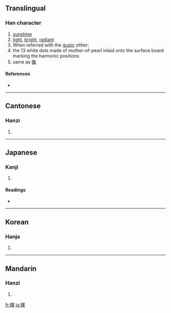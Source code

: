 {{also|晖}}
==Translingual==

===Han character===
{{Han char|rn=72|rad=日|as=09|sn=13|four=6705<sub>6</sub>|canj=日月十十 (ABJJ)}}

# [[sunshine]]
# [[light]], [[bright]], [[radiant]]
# When referred with the [[guqin]] zither:
# the 13 white dots made of mother-of-pearl inlaid onto the surface board marking the harmonic positions
# same as [[徽]]

====References====
* {{Han ref|kx=0497.380|dkj=14038|dj=0865.290|hdz=21526.100|uh=6689|ud=26249|bh=B775|bd=46965}}

----

==Cantonese==

===Hanzi===
{{yue-hanzi|jyut=|y=fai1|sim=晖}}

# {{defn|Cantonese}}

----

==Japanese==

===Kanji===
{{ja-kanji|grade=|rs=日09}}

# {{defn|Japanese}}

====Readings====
* {{ja-readings|on=[[き]] (ki)|kun=[[かがやく]] (kagayaku)}}

----

==Korean==

===Hanja===
{{ko-hanja|hangeul=휘|eumhun=|rv=hwi|mr=hwi|y=hwi}}

# {{defn|Korean}}

----

==Mandarin==

===Hanzi===
{{cmn-hanzi|sim=晖|pin=[[huī]] ([[hui1]]), [[mín]] ([[min2]])|wg=hui<sup>1</sup>, min<sup>2</sup>}}

# {{defn|Mandarin}}

[[fr:暉]]
[[ja:暉]]